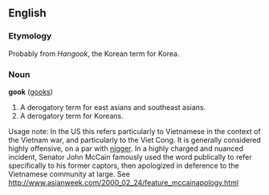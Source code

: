 ==English==
===Etymology===
Probably from ''Hangook'', the Korean term for Korea.

===Noun===
'''gook''' ([[gooks]])

#A derogatory term for east asians and southeast asians.
#A derogatory term for Koreans.

Usage note: In the US this refers particularly to Vietnamese in the context of the Vietnam war, and particularly to the Viet Cong.  It is generally considered highly offensive, on a par with [[nigger]].  In a highly charged and nuanced incident, Senator John McCain famously used the word publically to refer specifically to his former captors, then apologized in deference to the Vietnamese community at large.  See http://www.asianweek.com/2000_02_24/feature_mccainapology.html